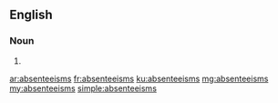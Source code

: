 ==English==

===Noun===
{{head|en|plural}}

# {{plural of|absenteeism|lang=en}}

[[ar:absenteeisms]]
[[fr:absenteeisms]]
[[ku:absenteeisms]]
[[mg:absenteeisms]]
[[my:absenteeisms]]
[[simple:absenteeisms]]